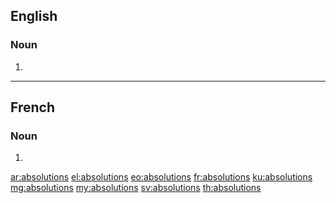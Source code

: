 ==English==

===Noun===
{{head|en|plural}}

# {{plural of|absolution|lang=en}}

----

==French==

===Noun===
{{head|fr|plural|g=f-p}}

# {{plural of|absolution|lang=fr}}

[[ar:absolutions]]
[[el:absolutions]]
[[eo:absolutions]]
[[fr:absolutions]]
[[ku:absolutions]]
[[mg:absolutions]]
[[my:absolutions]]
[[sv:absolutions]]
[[th:absolutions]]
